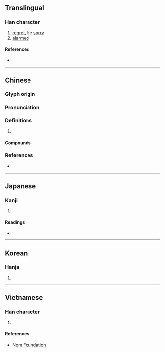 {{character info/new}}
==Translingual==

===Han character===
{{Han char|rn=61|rad=心|as=08|sn=11|four=93012|canj=PJNU|ids=⿰忄宛}}

# [[regret]], be [[sorry]]
# [[alarm]]ed

====References====
* {{Han ref|kx=0390.150|dkj=10771|dj=0724.130|hdz=42319.050|uh=60CB|ud=24779|bh=B17B|bd=45435}}

----

==Chinese==
{{zh-forms}}

===Glyph origin===
{{Han etym}}

===Pronunciation===
{{zh-pron
|m=惋
|c=jyun2,wun2
|mn=qz,xm,zz:oàn/qz,xm,zz:oán
|mn_note=oàn - literary; oán - vernacular (俗)
|mc=y
|oc=y
|cat=
}}

===Definitions===
{{zh-hanzi}}

# {{rfdef|zh}}

====Compounds====
{{zh-der|悵惋|惆惋|惋傷|惋嘆|惋惜|惋愕|惋愴|憤惋|歎惋|驚惋}}

===References===
* {{R:yue:Hanzi}}

----

==Japanese==

===Kanji===
{{ja-kanji|grade=|rs=心08}}

# {{defn|lang=ja|sort=心08}}

====Readings====
* {{ja-readings|on=[[わん]] (wan)|kun=[[なげく]] (nageku)}}

----

==Korean==

===Hanja===
{{ko-hanja|hangeul=완|eumhun=|rv=wan|mr=wan|y=wan}}

# {{defn|lang=ko|sort=心08}}

----

==Vietnamese==

===Han character===
{{vi-readings|rs=心08|hanviet=uyển}}

# {{defn|lang=vi|sort=心08}}

====References====
* [http://nomfoundation.org/common/nom_details.php?codepoint=60cb Nom Foundation]